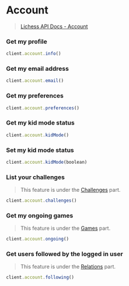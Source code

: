 # Account

> [Lichess API Docs - Account](https://lichess.org/api#tag/Account)

### Get my profile

```ts
client.account.info()
```

### Get my email address

```ts
client.account.email()
```

### Get my preferences

```ts
client.account.preferences()
```

### Get my kid mode status

```ts
client.account.kidMode()
```

### Set my kid mode status

```ts
client.account.kidMode(boolean)
```

### List your challenges

> This feature is under the [Challenges](https://lichess.org/api#tag/Challenges/operation/apiAccountChallenges) part.

```ts
client.account.challenges()
```

### Get my ongoing games

> This feature is under the [Games](https://lichess.org/api#tag/Games/operation/apiAccountPlaying) part.

```ts
client.account.ongoing()
```

### Get users followed by the logged in user

> This feature is under the [Relations](https://lichess.org/api#tag/Relations/operation/apiUserFollowing) part.

```ts
client.account.following()
```
